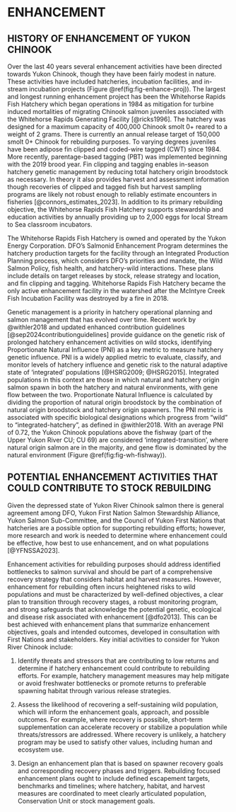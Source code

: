 # ENHANCEMENT {#sec:enhancement}

## HISTORY OF ENHANCEMENT OF YUKON CHINOOK

Over the last 40 years several enhancement activities have been directed towards Yukon Chinook, though they have been fairly modest in nature. These activities have included hatcheries, incubation facilities, and in-stream incubation projects (Figure \@ref(fig:fig-enhance-proj)). The largest and longest running enhancement project has been the Whitehorse Rapids Fish Hatchery which began operations in 1984 as mitigation for turbine induced mortalities of migrating Chinook salmon juveniles associated with the Whitehorse Rapids Generating Facility [@ricks1996]. The hatchery was designed for a maximum capacity of 400,000 Chinook smolt 0+ reared to a weight of 2 grams. There is currently an annual release target of 150,000 smolt 0+ Chinook for rebuilding purposes. To varying degrees juveniles have been adipose fin clipped and coded-wire tagged (CWT) since 1984. More recently, parentage-based tagging (PBT) was implemented beginning with the 2019 brood year. Fin clipping and tagging enables in-season hatchery genetic management by reducing total hatchery origin broodstock as necessary. In theory it also provides harvest and assessment information though recoveries of clipped and tagged fish but harvest sampling programs are likely not robust enough to reliably estimate encounters in fisheries [@connors_estimates_2023]. In addition to its primary rebuilding objective, the Whitehorse Rapids Fish Hatchery supports stewardship and education activities by annually providing up to 2,000 eggs for local Stream to Sea classroom incubators.

The Whitehorse Rapids Fish Hatchery is owned and operated by the Yukon Energy Corporation. DFO's Salmonid Enhancement Program determines the hatchery production targets for the facility through an Integrated Production Planning process, which considers DFO's priorities and mandate, the Wild Salmon Policy, fish health, and hatchery-wild interactions. These plans include details on target releases by stock, release strategy and location, and fin clipping and tagging\footnote{DFO. In Press. Integrated Fisheries Management Plan Salmon Enhancement Program (SEP) data tables, Pacific Region\url{https://www.pac.dfo-mpo.gc.ca/sep-pmvs/data-donnees/index-eng.html}}. Whitehorse Rapids Fish Hatchery became the only active enhancement facility in the watershed after the McIntyre Creek Fish Incubation Facility was destroyed by a fire in 2018.

Genetic management is a priority in hatchery operational planning and salmon management that has evolved over time. Recent work by @withler2018 and updated enhanced contribution guidelines [@sep2024contributionguidelines] provide guidance on the genetic risk of prolonged hatchery enhancement activities on wild stocks, identifying Proportionate Natural Influence (PNI) as a key metric to measure hatchery genetic influence. PNI is a widely applied metric to evaluate, classify, and monitor levels of hatchery influence and genetic risk to the natural adaptive state of 'integrated' populations [@HSRG2009; @HSRG2015]. Integrated populations in this context are those in which natural and hatchery origin salmon spawn in both the hatchery and natural environments, with gene flow between the two. Proportionate Natural Influence is calculated by dividing the proportion of natural origin broodstock by the combination of natural origin broodstock and hatchery origin spawners. The PNI metric is associated with specific biological designations which progress from "wild" to "integrated-hatchery", as defined in @withler2018. With an average PNI of 0.72, the Yukon Chinook populations above the fishway (part of the Upper Yukon River CU; CU 69) are considered 'integrated-transition', where natural origin salmon are in the majority, and gene flow is dominated by the natural environment (Figure \@ref(fig:fig-wh-fishway)).

## POTENTIAL ENHANCEMENT ACTIVITIES THAT COULD CONTRIBUTE TO STOCK REBUILDING

Given the depressed state of Yukon River Chinook salmon there is general agreement among DFO, Yukon First Nation Salmon Stewardship Alliance, Yukon Salmon Sub-Committee, and the Council of Yukon First Nations that hatcheries are a possible option for supporting rebuilding efforts; however, more research and work is needed to determine where enhancement could be effective, how best to use enhancement, and on what populations [@YFNSSA2023].

Enhancement activities for rebuilding purposes should address identified bottlenecks to salmon survival and should be part of a comprehensive recovery strategy that considers habitat and harvest measures. However, enhancement for rebuilding often incurs heightened risks to wild populations and must be characterized by well-defined objectives, a clear plan to transition through recovery stages, a robust monitoring program, and strong safeguards that acknowledge the potential genetic, ecological and disease risk associated with enhancement [@dfo2013]. This can be best achieved with enhancement plans that summarize enhancement objectives, goals and intended outcomes, developed in consultation with First Nations and stakeholders. Key initial activities to consider for Yukon River Chinook include\footnote{Bradford, M.J., Kwong, L.E., Holt, C.A., Ramshaw, B.C, and Galbraith, R.V. In Revision. A framework for the use of conservation hatcheries to support wild Pacific salmon recovery in Canada. FACETS.}:

  1. Identify threats and stressors that are contributing to low returns and determine if hatchery enhancement could contribute to rebuilding efforts. For example, hatchery management measures may help mitigate or avoid freshwater bottlenecks or promote returns to preferable spawning habitat through various release strategies.

  2. Assess the likelihood of recovering a self-sustaining wild population, which will inform the enhancement goals, approach, and possible outcomes. For example, where recovery is possible, short-term supplementation can accelerate recovery or stabilize a population while threats/stressors are addressed. Where recovery is unlikely, a hatchery program may be used to satisfy other values, including human and ecosystem use.

  3. Design an enhancement plan that is based on spawner recovery goals and corresponding recovery phases and triggers. Rebuilding focused enhancement plans ought to include defined escapement targets, benchmarks and timelines; where hatchery, habitat, and harvest measures are coordinated to meet clearly articulated population, Conservation Unit or stock management goals.
